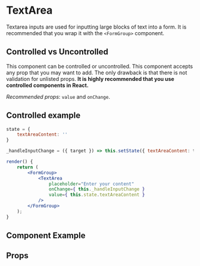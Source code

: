 
# TextArea

Textarea inputs are used for inputting large blocks of text into a form. It is recommended that you wrap it with the `<FormGroup>` component.

## Controlled vs Uncontrolled
This component can be controlled or uncontrolled. This component accepts any prop that you may want to add. The only drawback is that there is not validation for unlisted props. **It is highly recommended that you use controlled components in React.**

*Recommended props*: `value` and `onChange`.

## Controlled example
```jsx
state = {
    textAreaContent: ''
}

_handleInputChange = ({ target }) => this.setState({ textAreaContent: target.value });

render() {
    return (
        <FormGroup>
            <TextArea
                placeholder="Enter your content"
                onChange={ this._handleInputChange }
                value={ this.state.textAreaContent }
            />
        </FormGroup>
    );
}
```

## Component Example
<Story
    id="atoms-textarea--default"
/>

## Props
<Props of={TextArea} />

